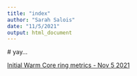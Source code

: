 ```yaml
---
title: "index"
author: "Sarah Salois"
date: "11/5/2021"
output: html_document
---
```

  
  <!-- ADD LINKS BELOW, note, using the RMD link syntax will open the presentation in the same tab, which is annoying. Use the html with the "_blank" to fix that behavior --> # yay...
  
  
  <a href="https://ssalois1.github.io/calc_wcr_metrics/calc_dist_to_wcr.html" target="_blank"> Initial Warm Core ring metrics - Nov 5 2021 </a>
  